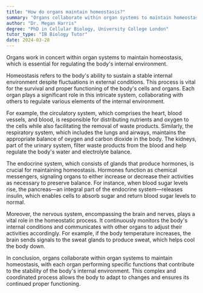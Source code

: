 ```yaml
---
title: "How do organs maintain homeostasis?"
summary: "Organs collaborate within organ systems to maintain homeostasis, effectively regulating the body's internal environment and ensuring stability."
author: "Dr. Megan Harris"
degree: "PhD in Cellular Biology, University College London"
tutor_type: "IB Biology Tutor"
date: 2024-03-28
---
```


Organs work in concert within organ systems to maintain homeostasis, which is essential for regulating the body's internal environment.

Homeostasis refers to the body's ability to sustain a stable internal environment despite fluctuations in external conditions. This process is vital for the survival and proper functioning of the body's cells and organs. Each organ plays a significant role in this intricate system, collaborating with others to regulate various elements of the internal environment.

For example, the circulatory system, which comprises the heart, blood vessels, and blood, is responsible for distributing nutrients and oxygen to the cells while also facilitating the removal of waste products. Similarly, the respiratory system, which includes the lungs and airways, maintains the appropriate balance of oxygen and carbon dioxide in the body. The kidneys, part of the urinary system, filter waste products from the blood and help regulate the body's water and electrolyte balance.

The endocrine system, which consists of glands that produce hormones, is crucial for maintaining homeostasis. Hormones function as chemical messengers, signaling organs to either increase or decrease their activities as necessary to preserve balance. For instance, when blood sugar levels rise, the pancreas—an integral part of the endocrine system—releases insulin, which enables cells to absorb sugar and return blood sugar levels to normal.

Moreover, the nervous system, encompassing the brain and nerves, plays a vital role in the homeostatic process. It continuously monitors the body's internal conditions and communicates with other organs to adjust their activities accordingly. For example, if the body temperature increases, the brain sends signals to the sweat glands to produce sweat, which helps cool the body down.

In conclusion, organs collaborate within organ systems to maintain homeostasis, with each organ performing specific functions that contribute to the stability of the body's internal environment. This complex and coordinated process allows the body to adapt to changes and ensures its continued proper functioning.
    